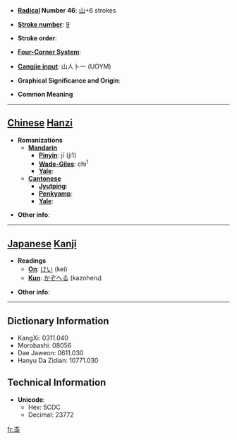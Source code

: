 * '''[[Wiktionary:Chinese radical index| Radical]] Number 46''': [[Wiktionary:Chinese radical index 山|山]]+6 strokes

* '''[[Wiktionary:Chinese total strokes index|Stroke number]]''': [[Wiktionary:Chinese total strokes index 9|9]]

* '''Stroke order''': 

* '''[[Wiktionary:Chinese four corner index|Four-Corner System]]''': 

* '''[[Wiktionary:Chinese Cangjie index|Cangjie input]]''': 山人卜一 (UOYM)

* '''Graphical Significance and Origin''': 

* '''Common Meaning'''

----

== [[Chinese]] [[Hanzi]] ==

* '''Romanizations'''
** '''[[Mandarin]]'''
*** '''[[Pinyin]]''': jī (ji1)
*** '''[[Wade-Giles]]''': chi<sup>1</sup>
*** '''[[Yale]]''': 
** '''[[Cantonese]]'''
*** '''[[Jyutping]]''':
*** '''[[Penkyamp]]''': 
*** '''[[Yale]]''': 

* '''Other info''': 

----

== [[Japanese]] [[Kanji]] ==

* '''Readings'''
** '''[[On]]''': [[けい]] (kei)
** '''[[Kun]]''': [[かぞへる]] (kazoheru)

* '''Other info''':  

----

== Dictionary Information ==

* KangXi: 0311.040
* Morobashi: 08056
* Dae Jaweon: 0611.030
* Hanyu Da Zidian: 10771.030

== Technical Information ==

* '''Unicode''':
** Hex: 5CDC
** Decimal: 23772

[[fr:峜]]
